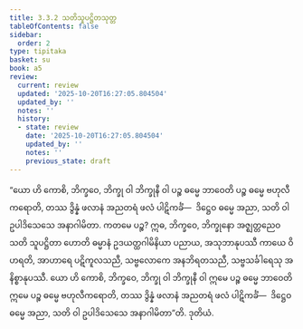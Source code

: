 ```yaml
---
title: 3.3.2 သတိသူပဋ္ဌိတသုတ္တ
tableOfContents: false
sidebar:
  order: 2
type: tipitaka
basket: su
book: a5
review:
  current: review
  updated: '2025-10-20T16:27:05.804504'
  updated_by: ''
  notes: ''
  history:
  - state: review
    date: '2025-10-20T16:27:05.804504'
    updated_by: ''
    notes: ''
    previous_state: draft
---
```



<DynamicBreadcrumb />


<ReviewStatus review={frontmatter.review} showDetails={true} />

<HypothesisAnnotation frontmatter={frontmatter} />

<Division number="122" book="a5" e="ch" v="16" p="126">

<Paragraph number="704" book="a5">
“ယော ဟိ ကောစိ, ဘိက္ခဝေ, ဘိက္ခု ဝါ ဘိက္ခုနီ ဝါ ပဉ္စ ဓမ္မေ ဘာဝေတိ ပဉ္စ ဓမ္မေ ဗဟုလီကရောတိ, တဿ ဒွိန္နံ ဖလာနံ အညတရံ ဖလံ ပါဋိကင်္ခံ—  ဒိဋ္ဌေဝ ဓမ္မေ အညာ, သတိ ဝါ ဥပါဒိသေသေ အနာဂါမိတာ.
</Paragraph>

<Paragraph number="705" book="a5">
ကတမေ ပဉ္စ? ဣဓ, ဘိက္ခဝေ, ဘိက္ခုနော အဇ္ဈတ္တညေဝ သတိ သူပဋ္ဌိတာ ဟောတိ ဓမ္မာနံ ဥဒယတ္ထဂါမိနိယာ ပညာယ, အသုဘာနုပဿီ ကာယေ ဝိဟရတိ, အာဟာရေ ပဋိကူလသညီ, သဗ္ဗလောကေ အနဘိရတသညီ, သဗ္ဗသင်္ခါရေသု အနိစ္စာနုပဿီ. ယော ဟိ ကောစိ, ဘိက္ခဝေ, ဘိက္ခု ဝါ ဘိက္ခုနီ ဝါ ဣမေ ပဉ္စ ဓမ္မေ ဘာဝေတိ ဣမေ ပဉ္စ ဓမ္မေ ဗဟုလီကရောတိ, တဿ ဒွိန္နံ ဖလာနံ အညတရံ ဖလံ ပါဋိကင်္ခံ—  ဒိဋ္ဌေဝ ဓမ္မေ အညာ, သတိ ဝါ ဥပါဒိသေသေ အနာဂါမိတာ”တိ.

</Paragraph>
</Division>

<Paragraph number="706" type="center" book="a5">
ဒုတိယံ.
</Paragraph>